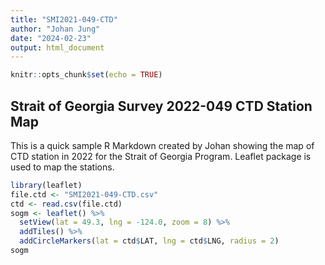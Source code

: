 ---
title: "SMI2021-049-CTD"
author: "Johan Jung"
date: "2024-02-23"
output: html_document
---

```{r setup, include=FALSE}
knitr::opts_chunk$set(echo = TRUE)
```

## Strait of Georgia Survey 2022-049 CTD Station Map

This is a quick sample R Markdown created by Johan showing the map of CTD station in 2022 for the Strait of Georgia Program. Leaflet package is used to map the stations.

```{r}
library(leaflet)
file.ctd <- "SMI2021-049-CTD.csv"
ctd <- read.csv(file.ctd)
sogm <- leaflet() %>%
  setView(lat = 49.3, lng = -124.0, zoom = 8) %>%
  addTiles() %>%
  addCircleMarkers(lat = ctd$LAT, lng = ctd$LNG, radius = 2)
sogm
```

